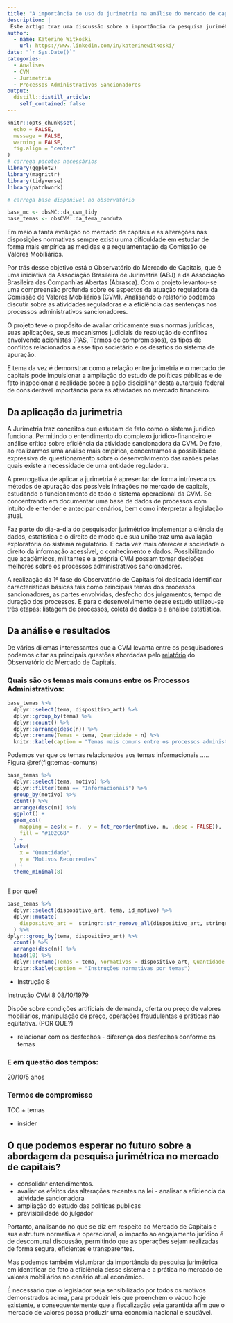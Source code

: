 ```yaml
---
title: "A importância do uso da jurimetria na análise do mercado de capitais"
description: |
 Este artigo traz uma discussão sobre a importância da pesquisa jurimétrica sobre o mercado de capitais. 
author:
  - name: Katerine Witkoski
    url: https://www.linkedin.com/in/katerinewitkoski/
date: "`r Sys.Date()`"
categories:
  - Analises
  - CVM
  - Jurimetria
  - Processos Administrativos Sancionadores
output:
  distill::distill_article:
    self_contained: false
---
```


```r
knitr::opts_chunk$set(
  echo = FALSE, 
  message = FALSE, 
  warning = FALSE,
  fig.align = "center"
)
# carrega pacotes necessários
library(ggplot2)
library(magrittr)
library(tidyverse)
library(patchwork)

```


```r
# carrega base disponivel no observatório

base_mc <- obsMC::da_cvm_tidy
base_temas <- obsCVM::da_tema_conduta

```

Em meio a tanta evolução no mercado de capitais e as alterações nas disposições normativas sempre existiu uma dificuldade em estudar de forma mais empírica as medidas e a regulamentação da Comissão de Valores Mobiliários.  

Por trás desse objetivo está o Observatório do Mercado de Capitais, que é uma iniciativa da Associação Brasileira de Jurimetria (ABJ) e da Associação Brasileira das Companhias Abertas (Abrasca). Com o projeto levantou-se uma compreensão profunda sobre os aspectos da atuação reguladora da Comissão de Valores Mobiliários (CVM). Analisando o relatório podemos discutir sobre as atividades reguladoras e a eficiência das sentenças nos processos administrativos sancionadores. 

O projeto teve o propósito de avaliar criticamente suas normas jurídicas, suas aplicações, seus mecanismos judiciais de resolução de conflitos envolvendo acionistas (PAS, Termos de compromissos), os tipos de conflitos relacionados a esse tipo societário e os desafios do sistema de apuração. 

E tema da vez é demonstrar como a relação entre jurimetria e o mercado de capitais pode impulsionar a ampliação do estudo de políticas públicas e de fato inspecionar a realidade sobre a ação disciplinar desta autarquia federal de considerável importância para as atividades no mercado financeiro. 


## Da aplicação da jurimetria 

A Jurimetria traz conceitos que estudam de fato como o sistema jurídico funciona. Permitindo o entendimento do complexo jurídico-financeiro e análise crítica sobre eficiência da atividade sancionadora da CVM. De fato, ao realizarmos uma análise mais empírica, concentramos a possibilidade expressiva de questionamento sobre o desenvolvimento das razões pelas quais existe a necessidade de uma entidade reguladora.

A prerrogativa de aplicar a jurimetria é apresentar de forma intrínseca os métodos de apuração das possíveis infrações no mercado de capitais, estudando o funcionamento de todo o sistema operacional da CVM. Se concentrando em documentar uma base de dados de processos com intuito de entender e antecipar cenários, bem como interpretar a legislação atual.

Faz parte do dia-a-dia do pesquisador jurimétrico implementar a ciência de dados, estatística e o direito de modo que sua união traz uma avaliação exploratória do sistema regulatório. E cada vez mais oferecer a sociedade o direito da informação acessível, o conhecimento e dados. Possibilitando que acadêmicos, militantes e a própria CVM possam tomar decisões melhores sobre os processos administrativos sancionadores. 

A realização da 1ª fase do Observatório de Capitais foi dedicada identificar características básicas tais como principais temas dos processos sancionadores, as partes envolvidas, desfecho dos julgamentos, tempo de duração dos processos.  E para o desenvolvimento desse estudo utilizou-se  três etapas: listagem de processos, coleta de dados e a análise estatística. 

## Da análise e resultados 

De vários dilemas interessantes que a CVM levanta entre os pesquisadores podemos  citar as principais questões abordadas pelo [relatório](https://abjur.github.io/obsMC) do Observatório do Mercado de Capitais.

### Quais são os temas mais comuns entre os Processos Administrativos:

```r
base_temas %>%  
  dplyr::select(tema, dispositivo_art) %>%
  dplyr::group_by(tema) %>%
  dplyr::count() %>%
  dplyr::arrange(desc(n)) %>% 
  dplyr::rename(Temas = tema, Quantidade = n) %>% 
  knitr::kable(caption = "Temas mais comuns entre os processos administrativos.")

```
Podemos ver que os temas relacionados aos temas informacionais ..... 
Figura \@ref(fig:temas-comuns)

```r
base_temas %>%
  dplyr::select(tema, motivo) %>%
  dplyr::filter(tema == "Informacionais") %>% 
  group_by(motivo) %>%
  count() %>%
  arrange(desc(n)) %>%
  ggplot() +
  geom_col(
    mapping = aes(x = n,  y = fct_reorder(motivo, n, .desc = FALSE)),
    fill = "#102C68"
  ) +
  labs(
    x = "Quantidade",
    y = "Motivos Recorrentes"
  ) +
  theme_minimal(8)



```
E por que? 

```r

base_temas %>%
  dplyr::select(dispositivo_art, tema, id_motivo) %>%
  dplyr::mutate(
    dispositivo_art =  stringr::str_remove_all(dispositivo_art, stringr::regex(", [a-z0-9]", ignore_case=TRUE))
  ) %>% 
dplyr::group_by(tema, dispositivo_art) %>% 
  count() %>%
  arrange(desc(n)) %>% 
  head(10) %>% 
  dplyr::rename(Temas = tema, Normativos = dispositivo_art, Quantidade = n) %>% 
  knitr::kable(caption = "Instruções normativas por temas")
```

- Instrução 8 

Instrução CVM 8
08/10/1979

Dispõe sobre condições artificiais de demanda, oferta ou preço de valores mobiliários, manipulação de preço, operações fraudulentas e práticas não eqüitativa. (POR QUE?)


- relacionar com os desfechos - diferença dos desfechos conforme os temas 

### E em questão dos tempos:

20/10/5 anos 

### Termos de compromisso

TCC + temas 

- insider

## O que podemos esperar no futuro sobre a abordagem da pesquisa jurimétrica no mercado de capitais? 

- consolidar entendimentos.
- avaliar os efeitos das alterações recentes na lei - analisar a eficiencia da atividade sancionadora 
- ampliação do estudo das políticas publicas 
- previsibilidade do julgador

Portanto, analisando no que se diz em respeito ao Mercado de Capitais e sua estrutura normativa e operacional, o impacto ao engajamento jurídico é de descomunal discussão, permitindo que as operações sejam realizadas de forma segura, eficientes e transparentes.

Mas podemos também vislumbrar da importância da pesquisa jurimétrica em identificar de fato a eficiência desse sistema e a prática no mercado de valores mobiliários no cenário atual econômico. 

É necessário que o legislador seja sensibilizado por todos os motivos demonstrados acima, para produzir leis que preenchem o vácuo hoje existente, e consequentemente que a fiscalização seja garantida afim que o mercado de valores possa produzir uma economia nacional e saudável.

